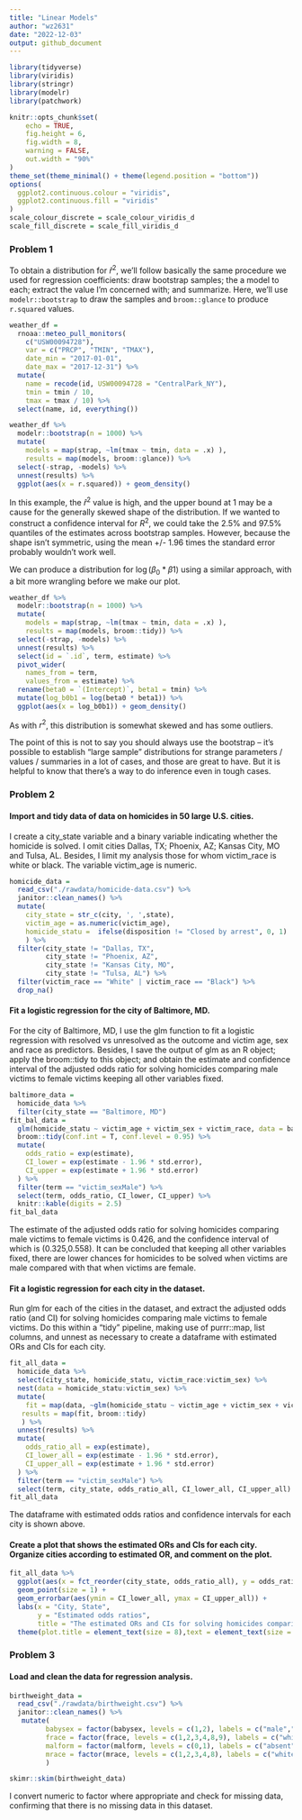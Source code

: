 ```yaml
---
title: "Linear Models"
author: "wz2631"
date: "2022-12-03"
output: github_document
---
```


```r
library(tidyverse)
library(viridis)
library(stringr)
library(modelr)
library(patchwork)

knitr::opts_chunk$set(
	echo = TRUE,
	fig.height = 6,
	fig.width = 8,
	warning = FALSE,
	out.width = "90%"
)
theme_set(theme_minimal() + theme(legend.position = "bottom"))
options(
  ggplot2.continuous.colour = "viridis",
  ggplot2.continuous.fill = "viridis"
)
scale_colour_discrete = scale_colour_viridis_d
scale_fill_discrete = scale_fill_viridis_d
```

### Problem 1

To obtain a distribution for $\hat{r}^2$, we'll follow basically the same procedure we used for regression coefficients: draw bootstrap samples; the a model to each; extract the value I'm concerned with; and summarize. Here, we'll use `modelr::bootstrap` to draw the samples and `broom::glance` to produce `r.squared` values. 

```r
weather_df = 
  rnoaa::meteo_pull_monitors(
    c("USW00094728"),
    var = c("PRCP", "TMIN", "TMAX"), 
    date_min = "2017-01-01",
    date_max = "2017-12-31") %>%
  mutate(
    name = recode(id, USW00094728 = "CentralPark_NY"),
    tmin = tmin / 10,
    tmax = tmax / 10) %>%
  select(name, id, everything())
```


```r
weather_df %>% 
  modelr::bootstrap(n = 1000) %>% 
  mutate(
    models = map(strap, ~lm(tmax ~ tmin, data = .x) ),
    results = map(models, broom::glance)) %>% 
  select(-strap, -models) %>% 
  unnest(results) %>% 
  ggplot(aes(x = r.squared)) + geom_density()
```

In this example, the $\hat{r}^2$ value is high, and the upper bound at 1 may be a cause for the generally skewed shape of the distribution. If we wanted to construct a confidence interval for $R^2$, we could take the 2.5% and 97.5% quantiles of the estimates across bootstrap samples. However, because the shape isn't symmetric, using the mean +/- 1.96 times the standard error probably wouldn't work well.

We can produce a distribution for $\log(\beta_0 * \beta1)$ using a similar approach, with a bit more wrangling before we make our plot.

```r
weather_df %>% 
  modelr::bootstrap(n = 1000) %>% 
  mutate(
    models = map(strap, ~lm(tmax ~ tmin, data = .x) ),
    results = map(models, broom::tidy)) %>% 
  select(-strap, -models) %>% 
  unnest(results) %>% 
  select(id = `.id`, term, estimate) %>% 
  pivot_wider(
    names_from = term, 
    values_from = estimate) %>% 
  rename(beta0 = `(Intercept)`, beta1 = tmin) %>% 
  mutate(log_b0b1 = log(beta0 * beta1)) %>% 
  ggplot(aes(x = log_b0b1)) + geom_density()
```

As with $r^2$, this distribution is somewhat skewed and has some outliers. 

The point of this is not to say you should always use the bootstrap -- it's possible to establish "large sample" distributions for strange parameters / values / summaries in a lot of cases, and those are great to have. But it is helpful to know that there's a way to do inference even in tough cases. 

### Problem 2

#### Import and tidy data of data on homicides in 50 large U.S. cities. 
I create a city_state variable and a binary variable indicating whether the homicide is solved. I omit cities Dallas, TX; Phoenix, AZ; Kansas City, MO and Tulsa, AL. Besides, I limit my analysis those for whom victim_race is white or black. The variable victim_age is numeric.
```r
homicide_data = 
  read_csv("./rawdata/homicide-data.csv") %>% 
  janitor::clean_names() %>% 
  mutate(
    city_state = str_c(city, ', ',state),
    victim_age = as.numeric(victim_age),
    homicide_statu =  ifelse(disposition != "Closed by arrest", 0, 1)
    ) %>% 
  filter(city_state != "Dallas, TX",
         city_state != "Phoenix, AZ",
         city_state != "Kansas City, MO",
         city_state != "Tulsa, AL") %>% 
  filter(victim_race == "White" | victim_race == "Black") %>% 
  drop_na()
```

#### Fit a logistic regression for the city of Baltimore, MD.
For the city of Baltimore, MD, I use the glm function to fit a logistic regression with resolved vs unresolved as the outcome and victim age, sex and race as predictors. Besides, I save the output of glm as an R object; apply the broom::tidy to this object; and obtain the estimate and confidence interval of the adjusted odds ratio for solving homicides comparing male victims to female victims keeping all other variables fixed.
```r
baltimore_data = 
  homicide_data %>% 
  filter(city_state == "Baltimore, MD")
fit_bal_data = 
  glm(homicide_statu ~ victim_age + victim_sex + victim_race, data = baltimore_data, family = binomial) %>% 
  broom::tidy(conf.int = T, conf.level = 0.95) %>% 
  mutate(
    odds_ratio = exp(estimate),
    CI_lower = exp(estimate - 1.96 * std.error),
    CI_upper = exp(estimate + 1.96 * std.error)
  ) %>% 
  filter(term == "victim_sexMale") %>% 
  select(term, odds_ratio, CI_lower, CI_upper) %>% 
  knitr::kable(digits = 2.5)
fit_bal_data
```
The estimate of the adjusted odds ratio for solving homicides comparing male victims to female victims is 0.426, and the confidence interval of which is (0.325,0.558). It can be concluded that keeping all other variables fixed, there are lower chances for homicides to be solved when victims are male compared with that when victims are female.

#### Fit a logistic regression for each city in the dataset.
Run glm for each of the cities in the dataset, and extract the adjusted odds ratio (and CI) for solving homicides comparing male victims to female victims. Do this within a “tidy” pipeline, making use of purrr::map, list columns, and unnest as necessary to create a dataframe with estimated ORs and CIs for each city.
```r
fit_all_data =
  homicide_data %>% 
  select(city_state, homicide_statu, victim_race:victim_sex) %>% 
  nest(data = homicide_statu:victim_sex) %>% 
  mutate(
    fit = map(data, ~glm(homicide_statu ~ victim_age + victim_sex + victim_race, data =.x, family = binomial())),
   results = map(fit, broom::tidy)
   ) %>%
  unnest(results) %>%
  mutate(
    odds_ratio_all = exp(estimate),
    CI_lower_all = exp(estimate - 1.96 * std.error),
    CI_upper_all = exp(estimate + 1.96 * std.error)
  ) %>% 
  filter(term == "victim_sexMale") %>% 
  select(term, city_state, odds_ratio_all, CI_lower_all, CI_upper_all) 
fit_all_data
```
The dataframe with estimated odds ratios and confidence intervals for each city is shown above.

#### Create a plot that shows the estimated ORs and CIs for each city. Organize cities according to estimated OR, and comment on the plot.
```r
fit_all_data %>%
  ggplot(aes(x = fct_reorder(city_state, odds_ratio_all), y = odds_ratio_all)) +
  geom_point(size = 1) +
  geom_errorbar(aes(ymin = CI_lower_all, ymax = CI_upper_all)) +
  labs(x = "City, State",
       y = "Estimated odds ratios",
       title = "The estimated ORs and CIs for solving homicides comparing male victims to female victims in 50 cities") +
  theme(plot.title = element_text(size = 8),text = element_text(size = 6), axis.text.x = element_text(angle = 90)) 
```

### Problem 3
#### Load and clean the data for regression analysis.
```r
birthweight_data = 
  read_csv("./rawdata/birthweight.csv") %>% 
  janitor::clean_names() %>% 
   mutate(
         babysex = factor(babysex, levels = c(1,2), labels = c("male","female")),
         frace = factor(frace, levels = c(1,2,3,4,8,9), labels = c("white","black","asian","puerto rican","other","unknown")),
         malform = factor(malform, levels = c(0,1), labels = c("absent","present")),
         mrace = factor(mrace, levels = c(1,2,3,4,8), labels = c("white","black","asian","puerto rican","other"))
         ) 

skimr::skim(birthweight_data)
```
I convert numeric to factor where appropriate and check for missing data, confirming that there is no missing data in this dataset.


